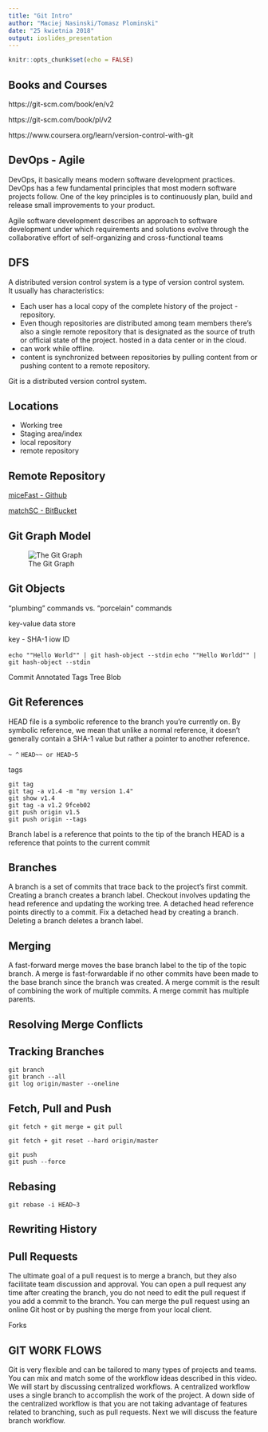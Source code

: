 ---
title: "Git Intro"
author: "Maciej Nasinski/Tomasz Plominski"
date: "25 kwietnia 2018"
output: ioslides_presentation
---

```{r setup, include=FALSE}
knitr::opts_chunk$set(echo = FALSE)
```


## Books and Courses

https://git-scm.com/book/en/v2

https://git-scm.com/book/pl/v2

https://www.coursera.org/learn/version-control-with-git

## DevOps - Agile 

DevOps, it basically means modern software development practices. 
DevOps has a few fundamental principles that most modern software projects follow. 
One of the key principles is to continuously plan, build and release small improvements to your product. 

Agile software development describes an approach to software development under which requirements and solutions evolve through the collaborative effort of self-organizing and cross-functional teams

## DFS

A distributed version control system is a type of version control system.  
It usually has characteristics: 

- Each user has a local copy of the complete history of the project - repository. 
- Even though repositories are distributed among team members there's also a single remote repository that is designated as the source of truth or official state of the project.   hosted in a data center or in the cloud. 
- can  work while offline.  
- content is synchronized between repositories by pulling content from or pushing content to a remote repository. 

Git is a distributed version control system.

## Locations

- Working tree  
- Staging area/index  
- local repository  
- remote repository

## Remote Repository

[miceFast - Github](https://github.com/Polkas/miceFast)

[matchSC - BitBucket](https://stash.allegrogroup.com/projects/SUPPLYCHAIN/repos/matchsc/browse)

## Git Graph Model

![The Git Graph](TheGitGraph_small.png)

## Git Objects

“plumbing” commands vs. “porcelain” commands

key-value data store

key - SHA-1 iow ID

```echo ""Hello World"" | git hash-object --stdin```
```echo ""Hello Worldd"" | git hash-object --stdin```

Commit
Annotated Tags
Tree 
Blob

## Git References

HEAD file is a symbolic reference to the branch you’re currently on. 
By symbolic reference, we mean that unlike a normal reference, it doesn’t generally contain a SHA-1 value but rather a pointer to another reference.

```~ ^```
```HEAD~~ or HEAD~5```

tags

```
git tag
git tag -a v1.4 -m "my version 1.4"
git show v1.4
git tag -a v1.2 9fceb02
git push origin v1.5
git push origin --tags
```

Branch label is a reference that points to the tip of the branch
HEAD is a reference that points to the current commit


## Branches

A branch is a set of commits that trace back to the project's first commit. 
Creating a branch creates a branch label. Checkout involves updating the head reference and updating the working tree. 
A detached head reference points directly to a commit. 
Fix a detached head by creating a branch. Deleting a branch deletes a branch label.

## Merging

A fast-forward merge moves the base branch
label to the tip of the topic branch. A merge is fast-forwardable if no other
commits have been made to the base branch since the branch was created. 
A merge commit is the result of
combining the work of multiple commits. A merge commit has multiple parents.


## Resolving Merge Conflicts

## Tracking Branches

```
git branch
git branch --all
git log origin/master --oneline
```

## Fetch, Pull and Push

```
git fetch + git merge = git pull

git fetch + git reset --hard origin/master
```

```
git push
git push --force
```

## Rebasing

```
git rebase -i HEAD~3
```

## Rewriting History



## Pull Requests 

The ultimate goal of a pull request is to merge a branch, but they also facilitate team discussion and
approval. You can open a pull request any
time after creating the branch, you do not need to edit the pull request
if you add a commit to the branch. You can merge the pull request
using an online Git host or by pushing the merge
from your local client.

Forks


## GIT WORK FLOWS

Git is very flexible and can be tailored
to many types of projects and teams. You can mix and match some of the workflow
ideas described in this video. We will start by discussing
centralized workflows. A centralized workflow uses a single
branch to accomplish the work of the project.
A down side of the centralized workflow
is that you are not taking advantage of features related to branching,
such as pull requests. Next we will discuss
the feature branch workflow. 



